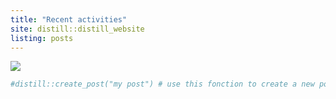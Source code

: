 ```yaml
---
title: "Recent activities"
site: distill::distill_website
listing: posts
---
```


![](../nathanael_blog/_posts/image/couverture.jpg)

```r
#distill::create_post("my post") # use this fonction to create a new post
```

